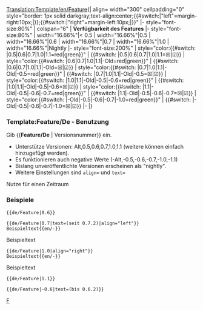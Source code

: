 <noinclude>[[Translation:Template/en/Feature]]</noinclude><noinclude></noinclude><includeonly>{| align={{{align|"center"}}} width="300" cellpadding="0" style="border: 1px solid darkgray;text-align:center;{{#switch:{{{align|}}}|"left"=margin-right:10px;|}};{{#switch:{{{align|}}}|"right"=margin-left:10px;|}}"
|- style="font-size:80%"
| colspan="6" | '''Verfügbarkeit des Features''' <span style="color:green">{{{text|}}}</span>
|- style="font-size:80%"
| width="16.66%"|< 0.5
| width="16.66%"|0.5
| width="16.66%"|0.6
| width="16.66%"|0.7
| width="16.66%"|1.0
| width="16.66%"|Nightly
|- style="font-size:200%"
| style="color:{{#switch: {{{1|}}}|0.5|0.6|0.7|1.0|1.1=red|green}}" | {{#switch: {{{1|}}}|0.5|0.6|0.7|1.0|1.1=&#9746;|&#9745;}}
| style="color:{{#switch: {{{1|}}}|0.6|0.7|1.0|1.1|-Old=red|green}}" | {{#switch: {{{1|}}}|0.6|0.7|1.0|1.1|-Old=&#9746;|&#9745;}}
| style="color:{{#switch: {{{1|}}}|0.7|1.0|1.1|-Old|-0.5=red|green}}" | {{#switch: {{{1|}}}|0.7|1.0|1.1|-Old|-0.5=&#9746;|&#9745;}}
| style="color:{{#switch: {{{1|}}}|1.0|1.1|-Old|-0.5|-0.6=red|green}}" | {{#switch: {{{1|}}}|1.0|1.1|-Old|-0.5|-0.6=&#9746;|&#9745;}}
| style="color:{{#switch: {{{1|}}}|1.1|-Old|-0.5|-0.6|-0.7=red|green}}" | {{#switch: {{{1|}}}|1.1|-Old|-0.5|-0.6|-0.7=&#9746;|&#9745;}}
| style="color:{{#switch: {{{1|}}}|-Old|-0.5|-0.6|-0.7|-1.0=red|green}}" | {{#switch: {{{1|}}}|-Old|-0.5|-0.6|-0.7|-1.0=&#9746;|&#9745;}}
|-
|}</includeonly><noinclude>

=== Template:Feature/De - Benutzung ===
Gib <nowiki>{{</nowiki>'''Feature/De'''<nowiki> | Versionsnummer}}</nowiki> ein.
* Unterstütze Versionen: Alt,0.5,0.6,0.7,1.0,1.1 (weitere können einfach hinzugefügt werden).
* Es funktionieren auch negative Werte (-Alt,-0.5,-0.6,-0.7,-1.0,-1.1)
* Bislang unveröffentlichte Versionen erscheinen als "nightly".
* Weitere Einstellungen sind <code>align=</code> und <code>text=</code>
Nutze für einen Zeitraum {{en/S|de/Feature Zeitraum}}

=== Beispiele ===
<pre>{{de/Feature|0.6}}</pre>
{{de/Feature|0.6}}
<pre>{{de/Feature|0.7|text=(seit 0.7.2)|align="left"}}
Beispieltext{{en/-}}</pre>
{{de/Feature|0.7|text=(seit 0.7.2)|align="left"}}
Beispieltext{{en/-}}
<pre>{{de/Feature|1.0|align="right"}}
Beispieltext{{en/-}}</pre>
{{de/Feature|1.0|align="right"}}
Beispieltext{{en/-}}
<pre>{{de/Feature|1.1}}</pre>
{{de/Feature|1.1}}
<pre>{{de/Feature|-0.6|text=(bis 0.6.2)}}</pre>
{{de/Feature|-0.6|text=(bis 0.6.2)}}

[[Category:de/Vorlagen|F]]
</noinclude>